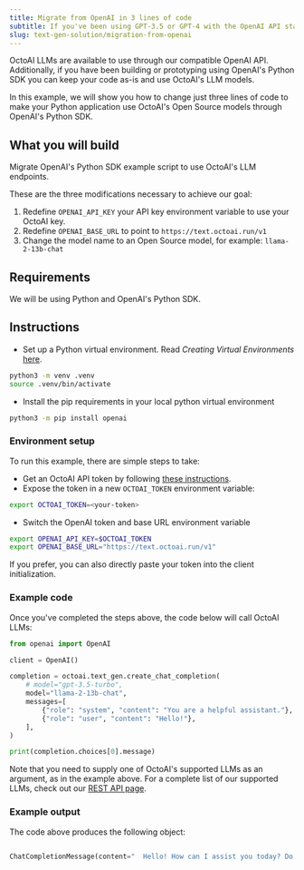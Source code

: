 ```yaml
---
title: Migrate from OpenAI in 3 lines of code
subtitle: If you've been using GPT-3.5 or GPT-4 with the OpenAI API standard, switching to OctoAI is easy!
slug: text-gen-solution/migration-from-openai
---
```


OctoAI LLMs are available to use through our compatible OpenAI API. Additionally, if you have been building or prototyping using OpenAI's Python SDK you can keep your code as-is and use OctoAI's LLM models.

In this example, we will show you how to change just three lines of code to make your Python application use OctoAI's Open Source models through OpenAI's Python SDK.

## What you will build

Migrate OpenAI's Python SDK example script to use OctoAI's LLM endpoints.

These are the three modifications necessary to achieve our goal:

1. Redefine `OPENAI_API_KEY` your API key environment variable to use your OctoAI key.
2. Redefine `OPENAI_BASE_URL` to point to `https://text.octoai.run/v1`
3. Change the model name to an Open Source model, for example: `llama-2-13b-chat`

## Requirements

We will be using Python and OpenAI's Python SDK.

## Instructions

- Set up a Python virtual environment. Read _Creating Virtual Environments_ [here](https://docs.python.org/3/library/venv.html).

```bash
python3 -m venv .venv
source .venv/bin/activate
```

- Install the pip requirements in your local python virtual environment

```bash
python3 -m pip install openai
```

### Environment setup

To run this example, there are simple steps to take:

- Get an OctoAI API token by following [these instructions](/docs/getting-started/how-to-create-octoai-access-token/).
- Expose the token in a new `OCTOAI_TOKEN` environment variable:

```bash
export OCTOAI_TOKEN=<your-token>
```

- Switch the OpenAI token and base URL environment variable

```bash
export OPENAI_API_KEY=$OCTOAI_TOKEN
export OPENAI_BASE_URL="https://text.octoai.run/v1"
```

If you prefer, you can also directly paste your token into the client initialization.

### Example code

Once you've completed the steps above, the code below will call OctoAI LLMs:

```python
from openai import OpenAI

client = OpenAI()

completion = octoai.text_gen.create_chat_completion(
    # model="gpt-3.5-turbo",
    model="llama-2-13b-chat",
    messages=[
        {"role": "system", "content": "You are a helpful assistant."},
        {"role": "user", "content": "Hello!"},
    ],
)

print(completion.choices[0].message)
```

Note that you need to supply one of OctoAI's supported LLMs as an argument, as in the example above. For a complete list of our supported LLMs, check out our [REST API page](/docs/text-gen-solution/rest-api#input-parameters).

### Example output

The code above produces the following object:

```python

ChatCompletionMessage(content="  Hello! How can I assist you today? Do you have any questions or tasks you'd like help with? Please let me know and I'll do my best to assist you.", role='assistant' function_call=None, tool_calls=None)

```
